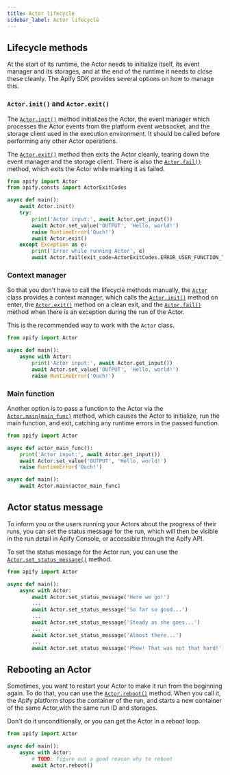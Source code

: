 ```yaml
---
title: Actor lifecycle
sidebar_label: Actor lifecycle
---
```


## Lifecycle methods

At the start of its runtime, the Actor needs to initialize itself, its event manager and its storages,
and at the end of the runtime it needs to close these cleanly.
The Apify SDK provides several options on how to manage this.

### `Actor.init()` and `Actor.exit()`

The [`Actor.init()`](../../reference/class/Actor#init) method initializes the Actor,
the event manager which processes the Actor events from the platform event websocket,
and the storage client used in the execution environment.
It should be called before performing any other Actor operations.

The [`Actor.exit()`](../../reference/class/Actor#exit) method then exits the Actor cleanly,
tearing down the event manager and the storage client.
There is also the [`Actor.fail()`](../../reference/class/Actor#fail) method, which exits the Actor while marking it as failed.

```python title="src/main.py"
from apify import Actor
from apify.consts import ActorExitCodes

async def main():
    await Actor.init()
    try:
        print('Actor input:', await Actor.get_input())
        await Actor.set_value('OUTPUT', 'Hello, world!')
        raise RuntimeError('Ouch!')
        await Actor.exit()
    except Exception as e:
        print('Error while running Actor', e)
        await Actor.fail(exit_code=ActorExitCodes.ERROR_USER_FUNCTION_THREW, exception=e)
```

### Context manager

So that you don't have to call the lifecycle methods manually, the [`Actor`](../../reference/class/Actor) class provides a context manager,
which calls the [`Actor.init()`](../../reference/class/Actor#init) method on enter,
the [`Actor.exit()`](../../reference/class/Actor#exit) method on a clean exit,
and the [`Actor.fail()`](../../reference/class/Actor#fail) method when there is an exception during the run of the Actor.

This is the recommended way to work with the `Actor` class.

```python title="src/main.py"
from apify import Actor

async def main():
    async with Actor:
        print('Actor input:', await Actor.get_input())
        await Actor.set_value('OUTPUT', 'Hello, world!')
        raise RuntimeError('Ouch!')
```

### Main function

Another option is to pass a function to the Actor via the [`Actor.main(main_func)`](../../reference/class/Actor#main) method,
which causes the Actor to initialize, run the main function, and exit, catching any runtime errors in the passed function.

```python title="src/main.py"
from apify import Actor

async def actor_main_func():
    print('Actor input:', await Actor.get_input())
    await Actor.set_value('OUTPUT', 'Hello, world!')
    raise RuntimeError('Ouch!')

async def main():
    await Actor.main(actor_main_func)
```

## Actor status message

To inform you or the users running your Actors about the progress of their runs,
you can set the status message for the run, which will then be visible in the run detail in Apify Console,
or accessible through the Apify API.

To set the status message for the Actor run, you can use the [`Actor.set_status_message()`](../../reference/class/Actor#set_status_message) method.

```python title="src/main.py"
from apify import Actor

async def main():
    async with Actor:
        await Actor.set_status_message('Here we go!')
        ...
        await Actor.set_status_message('So far so good...')
        ...
        await Actor.set_status_message('Steady as she goes...')
        ...
        await Actor.set_status_message('Almost there...')
        ...
        await Actor.set_status_message('Phew! That was not that hard!')
```

## Rebooting an Actor

Sometimes, you want to restart your Actor to make it run from the beginning again.
To do that, you can use the [`Actor.reboot()`](../../reference/class/Actor#reboot) method.
When you call it, the Apify platform stops the container of the run,
and starts a new container of the same Actor,with the same run ID and storages.

Don't do it unconditionally, or you can get the Actor in a reboot loop.

```python title="src/main.py"
from apify import Actor

async def main():
    async with Actor:
        # TODO: figure out a good reason why to reboot
        await Actor.reboot()
```
